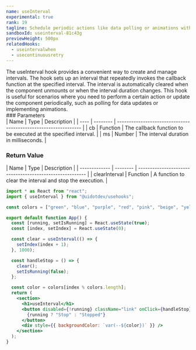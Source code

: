 ```yaml
---
name: useInterval
experimental: true
rank: 19
tagline: Schedule periodic actions like data polling or animations with useInterval.
sandboxId: useinterval-81c43g
previewHeight: 500px
relatedHooks:
  - useintervalwhen
  - usecontinuousretry
---
```



<HookDescription name={frontmatter.name}>
  The useInterval hook provides a convenient way to create and manage intervals.
  The hook sets up an interval that repeatedly invokes the callback function at
  the specified interval. The interval is automatically cleared when the
  component unmounts or when the interval duration changes. This hook is useful
  for scenarios where you need to perform a certain action or update the
  component periodically, such as polling for data updates or implementing
  animations.
</HookDescription>

<div class="reference">
  ### Parameters

  <div class="table-container">
  | Name | Type     | Description                                                     |
  | ---- | -------- | --------------------------------------------------------------- |
  | cb   | Function | The callback function to be executed at the specified interval. |
  | ms   | Number   | The interval duration in milliseconds.                          |
  </div>

  ### Return Value

  <div class="table-container">
  | Name          | Type     | Description                                              |
  | ------------- | -------- | -------------------------------------------------------- |
  | clearInterval | Function | A function to clear the interval and stop the execution. |
  </div>
</div>

<CodePreview
  sandboxId={frontmatter.sandboxId}
  previewHeight={frontmatter.previewHeight}
/>

<StaticCodeContainer>

```jsx
import * as React from "react";
import { useInterval } from "@uidotdev/usehooks";

const colors = ["green", "blue", "purple", "red", "pink", "beige", "yellow"];

export default function App() {
  const [running, setIsRunning] = React.useState(true);
  const [index, setIndex] = React.useState(0);

  const clear = useInterval(() => {
    setIndex(index + 1);
  }, 1000);

  const handleStop = () => {
    clear();
    setIsRunning(false);
  };

  const color = colors[index % colors.length];
  return (
    <section>
      <h1>useInterval</h1>
      <button disabled={!running} className="link" onClick={handleStop}>
        {running ? "Stop" : "Stopped"}
      </button>
      <div style={{ backgroundColor: `var(--${color})` }} />
    </section>
  );
}
```

</StaticCodeContainer>

